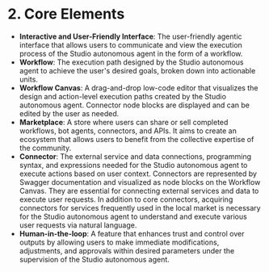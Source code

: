 # 2. Core Elements

* **Interactive and User-Friendly Interface**: The user-friendly agentic interface that allows users to communicate and view the execution process of the Studio autonomous agent in the form of a workflow.  
* **Workflow**: The execution path designed by the Studio autonomous agent to achieve the user's desired goals, broken down into actionable units.  
* **Workflow Canvas**: A drag-and-drop low-code editor that visualizes the design and action-level execution paths created by the Studio autonomous agent. Connector node blocks are displayed and can be edited by the user as needed.  
* **Marketplace**: A store where users can share or sell completed workflows, bot agents, connectors, and APIs. It aims to create an ecosystem that allows users to benefit from the collective expertise of the community.  
* **Connector**: The external service and data connections, programming syntax, and expressions needed for the Studio autonomous agent to execute actions based on user context. Connectors are represented by Swagger documentation and visualized as node blocks on the Workflow Canvas. They are essential for connecting external services and data to execute user requests. In addition to core connectors, acquiring connectors for services frequently used in the local market is necessary for the Studio autonomous agent to understand and execute various user requests via natural language.  
* **Human-in-the-loop**: A feature that enhances trust and control over outputs by allowing users to make immediate modifications, adjustments, and approvals within desired parameters under the supervision of the Studio autonomous agent.